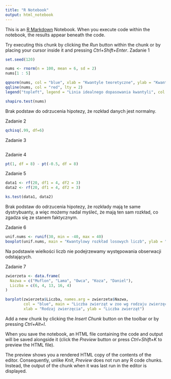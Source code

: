 ```yaml
---
title: "R Notebook"
output: html_notebook
---
```


This is an [R Markdown](http://rmarkdown.rstudio.com) Notebook. When you execute code within the notebook, the results appear beneath the code. 

Try executing this chunk by clicking the *Run* button within the chunk or by placing your cursor inside it and pressing *Ctrl+Shift+Enter*. 
Zadanie 1
```r
set.seed(120)


```


```r
nums <- rnorm(n = 100, mean = 6, sd = 2)
nums[1 : 5]
```

```r
qqnorm(nums, col = "blue", xlab = "Kwantyle teoretyczne", ylab = "Kwantyle empiryczne", main='Wykres kwantyl-kwantyl')
qqline(nums, col = "red", lty = 2)
legend("topleft", legend = "Linia idealnego dopasowania kwantyli", col = "red", lty = 2)
```

```r
shapiro.test(nums)
```

Brak podstaw do odrzucenia hipotezy, że rozkład danych jest normalny.

Zadanie 2

```r
qchisq(.99, df=6)
```
Zadanie 3
```r

```

Zadanie 4

```r
pt(1, df = 8) - pt(-0.5, df = 8)
```


Zadanie 5

```r

data1 <- rf(20, df1 = 4, df2 = 3)
data2 <- rf(20, df1 = 4, df2 = 3)

ks.test(data1, data2)

```

Brak podstaw do odrzucenia hipotezy, że rozkłady mają te same dystrybuanty, a więc możemy nadal myśleć, że mają ten sam rozkład, co zgadza się ze stanem faktycznym.

Zadanie 6

```r
unif.nums <- runif(30, min = -40, max = 40)
boxplot(unif.nums, main = "Kwantylowy rozkład losowych liczb", ylab = "Wielkość liczby")
```

Na podstawie wielkości liczb nie podejrzewamy występowania obserwacji odstających.

Zadanie 7

```r
zwierzeta <- data.frame(
  Nazwa = c("Muflon", "Lama", "Owca", "Koza", "Daniel"),
  Liczba = c(6, 4, 13, 16, 4)
)

barplot(zwierzeta$Liczba, names.arg = zwierzeta$Nazwa, 
        col = "blue", main = "Liczba zwierząt w zoo wg rodzaju zwierzęcia", 
        xlab = "Rodzaj zwierzęcia", ylab = "Liczba zwierząt")

```


Add a new chunk by clicking the *Insert Chunk* button on the toolbar or by pressing *Ctrl+Alt+I*.

When you save the notebook, an HTML file containing the code and output will be saved alongside it (click the *Preview* button or press *Ctrl+Shift+K* to preview the HTML file).

The preview shows you a rendered HTML copy of the contents of the editor. Consequently, unlike *Knit*, *Preview* does not run any R code chunks. Instead, the output of the chunk when it was last run in the editor is displayed.
